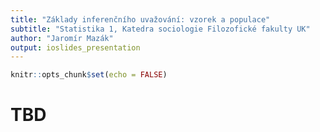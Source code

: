 ```yaml
---
title: "Základy inferenčního uvažování: vzorek a populace"
subtitle: "Statistika 1, Katedra sociologie Filozofické fakulty UK" 
author: "Jaromír Mazák"
output: ioslides_presentation
---
```


```r
knitr::opts_chunk$set(echo = FALSE)
```

# TBD